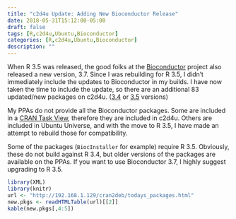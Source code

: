 ```yaml
---
title: "c2d4u Update: Adding New Bioconductor Release"
date: 2018-05-31T15:12:00-05:00
draft: false
tags: [R,c2d4u,Ubuntu,Bioconductor]
categories: [R,c2d4u,Ubuntu,Bioconductor]
description: ""
---
```


When R 3.5 was released, the good folks at the [Bioconductor](http://bioconductor.org/) project also released a new version, 3.7.  Since I was rebuilding for R 3.5, I didn't immediately include the updates to Bioconductor in my builds.  I have now taken the time to include the update, so there are an additional 83 updated/new packages on c2d4u. ([3.4](https://launchpad.net/~marutter/+archive/ubuntu/c2d4u) or [3.5](https://launchpad.net/~marutter/+archive/ubuntu/c2d4u3.5) versions)

My PPAs do not provide all the Bioconductor packages.  Some are included in a [CRAN Task View](https://cran.r-project.org/web/views/), therefore they are included in c2d4u.  Others are included in Ubuntu Universe, and with the move to R 3.5, I have made an attempt to rebuild those for compatibility.

Some of the packages (`BiocInstaller` for example) require R 3.5.  Obviously, these do not build against R 3.4, but older versions of the packages are available on the PPAs.  If you want to use Bioconductor 3.7, I highly suggest upgrading to R 3.5.



```r
library(XML)
library(knitr)
url <- "http://192.168.1.129/cran2deb/todays_packages.html"
new.pkgs <- readHTMLTable(url)[[2]]
kable(new.pkgs[,4:5])
```

